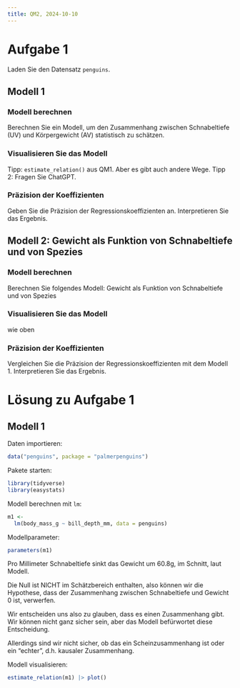 ```yaml
---
title: QM2, 2024-10-10
---
```



# Aufgabe 1

Laden Sie den Datensatz `penguins`. 

## Modell 1

### Modell berechnen

Berechnen Sie ein Modell, um den Zusammenhang zwischen 
Schnabeltiefe (UV) und Körpergewicht (AV) statistisch zu schätzen.


### Visualisieren Sie das Modell

Tipp: `estimate_relation()` aus QM1. Aber es gibt auch andere Wege. 
Tipp 2: Fragen Sie ChatGPT.

### Präzision der Koeffizienten

Geben Sie die Präzision der Regressionskoeffizienten an. 
Interpretieren Sie das Ergebnis.


## Modell 2: Gewicht als Funktion von Schnabeltiefe und von Spezies


### Modell berechnen

Berechnen Sie folgendes Modell: Gewicht als Funktion von Schnabeltiefe und von Spezies


### Visualisieren Sie das Modell

wie oben


### Präzision der Koeffizienten

Vergleichen Sie die Präzision der Regressionskoeffizienten mit dem Modell 1. Interpretieren Sie das Ergebnis.



# Lösung zu Aufgabe 1


## Modell 1


Daten importieren:

```r
data("penguins", package = "palmerpenguins")
```


Pakete starten:


```r
library(tidyverse)
library(easystats)
```


Modell berechnen mit `lm`:

```r
m1 <- 
  lm(body_mass_g ~ bill_depth_mm, data = penguins)
```


Modellparameter:

```r
parameters(m1)
```

Pro Millimeter Schnabeltiefe sinkt das Gewicht um 60.8g, im Schnitt, laut Modell.

Die Null ist NICHT im Schätzbereich enthalten, also können wir die Hypothese, dass der Zusammenhang zwischen Schnabeltiefe und Gewicht 0 ist, verwerfen.

Wir entscheiden uns also zu glauben, dass es einen Zusammenhang gibt. Wir können nicht ganz sicher sein, aber das Modell befürwortet diese Entscheidung.

Allerdings sind wir nicht sicher, ob das ein Scheinzusammenhang ist oder ein "echter", d.h. kausaler Zusammenhang.

Modell visualisieren:


```r
estimate_relation(m1) |> plot()
```

